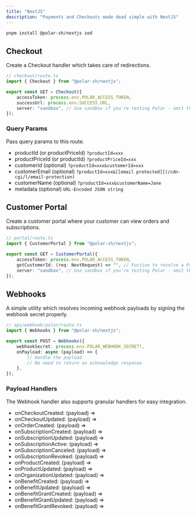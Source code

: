 ```yaml
---
title: "NextJS"
description: "Payments and Checkouts made dead simple with NextJS"
---
```


```bash
pnpm install @polar-sh/nextjs zod
```

Checkout
---------------

Create a Checkout handler which takes care of redirections.

```typescript
// checkout/route.ts
import { Checkout } from "@polar-sh/nextjs";

export const GET = Checkout({
	accessToken: process.env.POLAR_ACCESS_TOKEN,
	successUrl: process.env.SUCCESS_URL,
	server: "sandbox", // Use sandbox if you're testing Polar - omit the parameter or pass 'production' otherwise
});
```
### Query Params

Pass query params to this route.

* productId (or productPriceId) `?productId=xxx`
* productPriceId (or productId) `?productPriceId=xxx`
* customerId (optional) `?productId=xxx&customerId=xxx`
* customerEmail (optional) `?productId=xxx&[[email protected]](/cdn-cgi/l/email-protection)`
* customerName (optional) `?productId=xxx&customerName=Jane`
* metadata (optional) `URL-Encoded JSON string`

Customer Portal
----------------------

Create a customer portal where your customer can view orders and subscriptions.

```typescript
// portal/route.ts
import { CustomerPortal } from "@polar-sh/nextjs";

export const GET = CustomerPortal({
	accessToken: process.env.POLAR_ACCESS_TOKEN,
	getCustomerId: (req: NextRequest) => "", // Fuction to resolve a Polar Customer ID
	server: "sandbox", // Use sandbox if you're testing Polar - omit the parameter or pass 'production' otherwise
});
```

Webhooks
---------------

A simple utility which resolves incoming webhook payloads by signing the webhook secret properly.

```typescript
// api/webhook/polar/route.ts
import { Webhooks } from "@polar-sh/nextjs";

export const POST = Webhooks({
	webhookSecret: process.env.POLAR_WEBHOOK_SECRET!,
	onPayload: async (payload) => {
		// Handle the payload
		// No need to return an acknowledge response
	},
});
```
### Payload Handlers

The Webhook handler also supports granular handlers for easy integration.

* onCheckoutCreated: (payload) =>
* onCheckoutUpdated: (payload) =>
* onOrderCreated: (payload) =>
* onSubscriptionCreated: (payload) =>
* onSubscriptionUpdated: (payload) =>
* onSubscriptionActive: (payload) =>
* onSubscriptionCanceled: (payload) =>
* onSubscriptionRevoked: (payload) =>
* onProductCreated: (payload) =>
* onProductUpdated: (payload) =>
* onOrganizationUpdated: (payload) =>
* onBenefitCreated: (payload) =>
* onBenefitUpdated: (payload) =>
* onBenefitGrantCreated: (payload) =>
* onBenefitGrantUpdated: (payload) =>
* onBenefitGrantRevoked: (payload) =>
